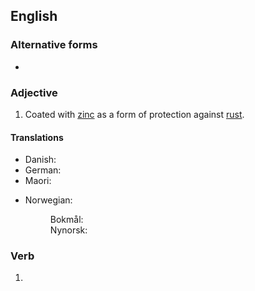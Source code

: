 ==English==

===Alternative forms===
* {{l|en|galvanized}}

===Adjective===
{{en-adj|-}}

# {{lb|en|British spelling|of metal}} Coated with [[zinc]] as a form of protection against [[rust]].
#: {{ux|en|'''galvanised''' pipes}}
#: {{ux|en|'''galvanised''' steel}}

====Translations====
{{trans-top|coated with zinc}}
* Danish: {{t|da|galvaniseret}}
* German: {{t+|de|galvanisiert}}
* Maori: {{t|mi|kiritai konutea}}
{{trans-mid}}
* Norwegian:
*: Bokmål: {{t|nb|galvanisert}}
*: Nynorsk: {{t|nn|galvanisert}}
{{trans-bottom}}

===Verb===
{{head|en|verb form}}

# {{en-past of|galvanise}}